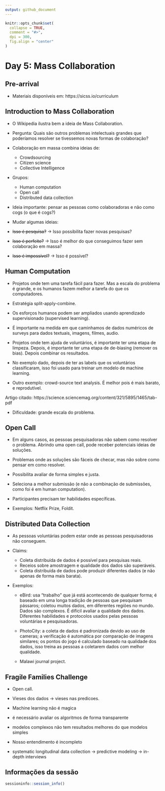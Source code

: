 ```yaml
---
output: github_document
---
```


<!-- README.md is generated from README.Rmd. Please edit that file -->

```r
knitr::opts_chunk$set(
  collapse = TRUE,
  comment = "#>",
  dpi = 300,
  fig.align = "center"
)
```

# Day 5: Mass Collaboration

## Pre-arrival 

- Materiais disponíveis em: https://sicss.io/curriculum

## Introduction to Mass Collaboration

- O Wikipedia ilustra bem a ideia de Mass Collaboration. 

- Pergunta: Quais são outros problemas intelectuais grandes que poderíamos resolver se tivessemos novas formas de colaboração?

- Colaboração em massa combina ideias de: 
  - Crowdsourcing
  - Citizen science
  - Collective Intelligence
  
- Grupos:
  - Human computation
  - Open call
  - Distributed data collection
  
- Ideia importante: pensar as pessoas como colaboradoras e não como cogs (o que é cogs?)

- Mudar algumas ideias:
 - ~~Isso é pesquisa?~~ -> Isso possibilita fazer novas pesquisas?
 - ~~Isso é perfeito?~~ -> Isso é melhor do que conseguimos fazer sem colaboração em massa?
 - ~~Isso é impossível?~~ -> Isso é possível?
 

## Human Computation

- Projetos onde tem uma tarefa fácil para fazer. Mas a escala do problema é grande, e os humanos fazem melhor a tarefa do que os computadores.

- Estratégia split-apply-combine. 

- Os esforços humanos podem ser ampliados usando aprendizado supervisionado (supervised learning).

- É importante na medida em que caminhamos de dados numéricos de surveys para dados textuais, imagens, filmes, audio. 

- Projetos onde tem ajuda de voluntários, é importante ter uma etapa de limpeza. Depois, é importante ter uma etapa de de-biasing (remover os bias). Depois combinar os resultados.

- No exemplo dado, depois de ter as labels que os voluntários classificaram, isso foi usado para treinar um modelo de machine learning.

- Outro exemplo: crowd-source text analysis. É melhor pois é mais barato, e reprodutível. 

Artigo citado: https://science.sciencemag.org/content/321/5895/1465/tab-pdf

- Dificuldade: grande escala do problema.


## Open Call

- Em alguns casos, as pessoas pesquisadoras não sabem como resolver o problema. Abrindo uma open call, pode receber potenciais ideias de soluções.

- Problemas onde as soluções são fáceis de checar, mas não sobre como pensar em como resolver.

- Possibilita avaliar de forma simples e justa.

- Seleciona a melhor submissão (e não a combinação de submissões, como foi é em human computation).

- Participantes precisam ter habilidades específicas.

- Exemplos: Netflix Prize, Foldit.

## Distributed Data Collection

- As pessoas voluntárias podem estar onde as pessoas pesquisadoras não conseguem.

- Claims:
  - Coleta distribuída de dados é possível para pesquisas reais.
  - Receios sobre amostragem e qualidade dos dados  são superáveis.
  - Coleta distribuída de dados pode produzir diferentes dados (e não apenas de forma mais barata).
  
- Exemplos: 
  - eBird: usa "trabalho" que já está acontecendo de qualquer forma; é baseado em uma longa tradição de pessoas que pesquisam pássaros; coletou muitos dados, em diferentes regiões no mundo. Dados são complexos. É difícil avaliar a qualidade dos dados. Diferentes habilidades e protocolos usados pelas pessoas voluntárias e pesquisadoras. 
  
  - PhotoCity: a coleta de dados é padronizada devido ao uso de cameras; a verificação é automática por comparação de imagens similares; os pontos do jogo é calculado baseado na qualidade dos dados, isso treina as pessoas a coletarem dados com melhor qualidade.
  
  - Malawi journal project. 


## Fragile Families Challenge

- Open call.

- Vieses dos dados -> vieses nas predicoes.

- Machine learning não é magica

- é necessário avaliar os algoritmos de forma transparente

- modelos complexos não tem resultados melhores do que modelos simples

- Nosso entendimento é incompleto

- systematic  longitudinal data collection -> predictive modeling -> in-depth interviews

## Informações da sessão

```r
sessioninfo::session_info()
```

